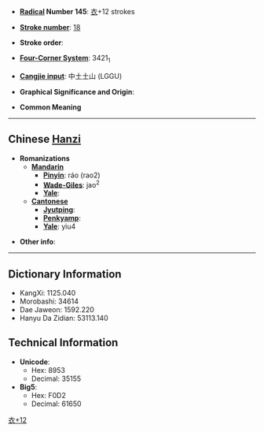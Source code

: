 * '''[[Wiktionary:Chinese radical index| Radical]] Number 145''': [[Wiktionary:Chinese radical index 衣|衣]]+12 strokes

* '''[[Wiktionary:Chinese total strokes index|Stroke number]]''': [[Wiktionary:Chinese total strokes index 18|18]]

* '''Stroke order''': 

* '''[[Wiktionary:Chinese four corner index|Four-Corner System]]''': 3421<sub>1</sub>

* '''[[Wiktionary:Chinese Cangjie index|Cangjie input]]''': 中土土山 (LGGU)

* '''Graphical Significance and Origin''': 

* '''Common Meaning''' [[Category:CJKV Character articles lacking a common meaning|衣+12]]

----

== Chinese [[Hanzi]] ==

* '''Romanizations'''
** '''[[Mandarin]]'''
*** '''[[Pinyin]]''': ráo (rao2)
*** '''[[Wade-Giles]]''': jao<sup>2</sup>
*** '''[[Yale]]''': 
** '''[[Cantonese]]'''
*** '''[[Jyutping]]''':
*** '''[[Penkyamp]]''': 
*** '''[[Yale]]''': yiu4

* '''Other info''': 

----

== Dictionary Information ==

* KangXi: 1125.040
* Morobashi: 34614
* Dae Jaweon: 1592.220
* Hanyu Da Zidian: 53113.140

== Technical Information ==

* '''Unicode''':
** Hex: 8953
** Decimal: 35155
* '''Big5''':
** Hex: F0D2
** Decimal: 61650